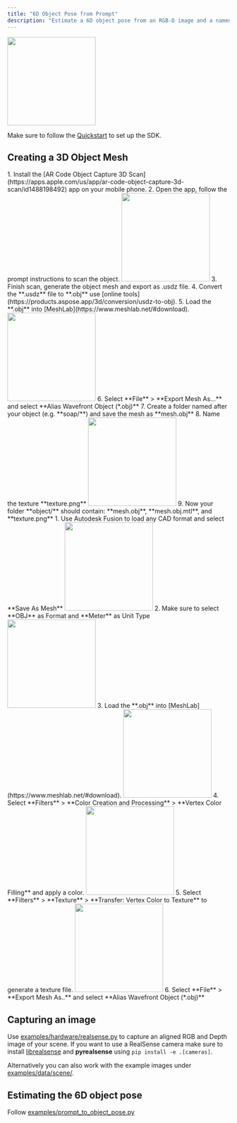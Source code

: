 ```yaml
---
title: "6D Object Pose from Prompt"
description: "Estimate a 6D object pose from an RGB-D image and a named 3D mesh."
---
```


<img height="200" src="/images/pose_estimation.png" />

Make sure to follow the <a href="/Quickstart">Quickstart</a> to set up the SDK.


## Creating a 3D Object Mesh

<AccordionGroup>
  <Accordion title="From a Smartphone Scan" defaultOpen="true">
    1. Install the [AR Code Object Capture 3D Scan](https://apps.apple.com/us/app/ar-code-object-capture-3d-scan/id1488198492) app on your mobile phone.
    2. Open the app, follow the prompt instructions to scan the object.
    <img height="200" src="/images/ar_capture1.png" />
    3. Finish scan, generate the object mesh and export as .usdz file.
    4. Convert the **.usdz** file to **.obj** use [online tools](https://products.aspose.app/3d/conversion/usdz-to-obj).
    5. Load the **.obj** into [MeshLab](https://www.meshlab.net/#download).
    <img height="200" src="/images/ar_capture2.png" />
    6. Select **File** > **Export Mesh As...** and select **Alias Wavefront Object (*.obj)**
    7. Create a folder named after your object (e.g. **soap/**) and save the mesh as **mesh.obj**
    8. Name the texture **texture.png**
    <img height="200" src="/images/ar_capture3.png" />
    9. Now your folder **object/** should contain: **mesh.obj**, **mesh.obj.mtl**, and **texture.png**
  </Accordion>
  <Accordion title="From a CAD Model">
    1. Use Autodesk Fusion to load any CAD format and select **Save As Mesh**
    <img height="200" src="/images/fusion1.png" />
    2. Make sure to select **OBJ** as Format and **Meter** as Unit Type
    <img height="200" src="/images/fusion2.png" />
    3. Load the **.obj** into [MeshLab](https://www.meshlab.net/#download).
    <img height="200" src="/images/meshlab1.png" />
    4. Select **Filters** > **Color Creation and Processing** > **Vertex Color Filling** and apply a color.
    <img height="200" src="/images/meshlab2.png" />
    5. Select **Filters** > **Texture** > **Transfer: Vertex Color to Texture** to generate a texture file.
    <img height="200" src="/images/meshlab3.png" />
    6. Select **File** > **Export Mesh As..** and select **Alias Wavefront Object (*.obj)**
  </Accordion>
</AccordionGroup>

## Capturing an image
Use [examples/hardware/realsense.py](https://github.com/robot-learning-co/trlc-sdk/blob/da80e6afd54bc8f263c8bf82f20a0bb6cddfffb4/examples/hardware/realsense.py) to capture an aligned RGB and Depth image of your scene. 
If you want to use a RealSense camera make sure to install [librealsense](https://github.com/IntelRealSense/librealsense/tree/e1688cc318457f7dd57abcdbedd3398062db3009/doc) and **pyrealsense** using `pip install -e .[cameras]`.

Alternatively you can also work with the example images under [examples/data/scene/](https://github.com/robot-learning-co/trlc-sdk/tree/da80e6afd54bc8f263c8bf82f20a0bb6cddfffb4/examples/data/scene).

## Estimating the 6D object pose
Follow [examples/prompt_to_object_pose.py](https://github.com/robot-learning-co/trlc-sdk/blob/c8f94e914d6af4856fce5ab4066b3b7e621bb4ac/examples/prompt_to_object_pose.ipynb)



